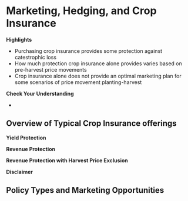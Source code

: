 # Marketing, Hedging, and Crop Insurance

**Highlights**

-   Purchasing crop insurance provides some protection against catestrophic loss
-   How much protection crop insurance alone provides varies based on pre-harvest price movements
-   Crop insurance alone does not provide an optimal marketing plan for some scenarios of price movement planting-harvest


**Check Your Understanding**

-   

## Overview of Typical Crop Insurance offerings

**Yield Protection**

**Revenue Protection**

**Revenue Protection with Harvest Price Exclusion**

**Disclaimer**

## Policy Types and Marketing Opportunities
